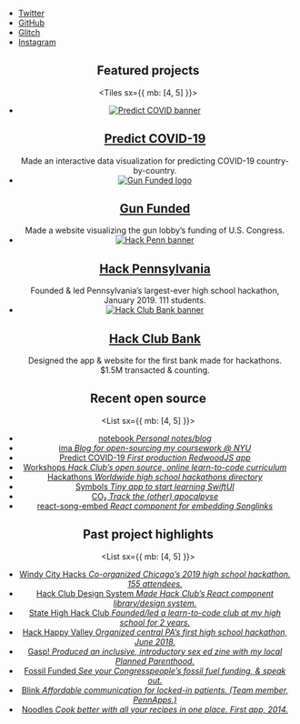 
<Banner>

- [Twitter](https://twitter.com/lachlanjc)
- [GitHub](https://github.com/lachlanjc)
- [Glitch](https://glitch.com/@lachlanjc)
- [Instagram](https://instagram.com/lachlan.jc)

</Banner>

<Header />

<Container variant="container">

## Featured projects

<Tiles sx={{ mb: [4, 5] }}>

- [![Predict COVID banner](https://predictcovid.com/card.png)][predict covid]
  ## [Predict COVID-19][predict covid]
  Made an interactive data visualization for predicting COVID-19 country-by-country.
- [![Gun Funded logo](https://cdn.glitch.com/00f3a6a0-e06b-437a-9b4f-558bc4fa01b1%2Fcard.png?v=1576435737382)][gun funded]
  ## [Gun Funded][]
  Made a website visualizing the gun lobby’s funding of U.S. Congress.
- [![Hack Penn banner](https://nyu.lachlanjc.me/projects/hackpenn.png)][hack pennsylvania]
  ## [Hack Pennsylvania][]
  Founded & led Pennsylvania’s largest-ever high school hackathon, January 2019. 111 students.
- [![Hack Club Bank banner](https://hackclub.com/cards/bank_one.png)][hack club bank]
  ## [Hack Club Bank][]
  Designed the app & website for the first bank made for hackathons. \$1.5M transacted & counting.

[predict covid]: https://predictcovid.com
[gun funded]: https://gunfunded.com
[hack club]: https://hackclub.com/
[hack club bank]: https://hackclub.com/bank/
[hack pennsylvania]: https://hackpenn.com

</Tiles>

## Recent open source

<List sx={{ mb: [4, 5] }}>

- [notebook _Personal notes/blog_](https://notebook.lachlanjc.me)
- [ima _Blog for open-sourcing my coursework @ NYU_](https://ima.lachlanjc.me)
- [Predict COVID-19 _First production RedwoodJS app_](https://github.com/lachlanjc/covid19)
- [Workshops _Hack Club’s open source, online learn-to-code curriculum_](https://workshops.hackclub.com/)
- [Hackathons _Worldwide high school hackathons directory_](https://hackathons.hackclub.com/)
- [Symbols _Tiny app to start learning SwiftUI_](https://github.com/lachlanjc/symbols)
- [CO₂ _Track the (other) apocalpyse_](https://co2.now.sh)
- [react-song-embed _React component for embedding Songlinks_](https://lachlanjc.me/react-song-embed)

</List>

## Past project highlights

<List sx={{ mb: [4, 5] }}>

- [Windy City Hacks _Co-organized Chicago’s 2019 high school hackathon. 155&nbsp;attendees._](https://windyhacks.com)
- [Hack Club Design System _Made Hack Club’s React component library/design system._](https://design.hackclub.com)
- [State High Hack Club _Founded/led a learn-to-code club at my high school for 2 years._](https://statehigh.hackclub.com)
- [Hack Happy Valley _Organized central PA’s first high school hackathon, June 2018._](https://hackhappyvalley.com)
- [Gasp! _Produced an inclusive, introductory sex ed zine with my local Planned&nbsp;Parenthood._](https://gasp.netlify.com)
- [Fossil Funded _See your Congresspeople’s fossil fuel funding, & speak out._](https://lachlanjc.me/fossilfunded)
- [Blink _Affordable communication for locked-in patients. (Team member, PennApps.)_](https://blink.care)
- [Noodles _Cook better with all your recipes in one place. First app, 2014._](https://getnoodl.es)

</List>

</Container>

<Footer />

<Rainbow />
